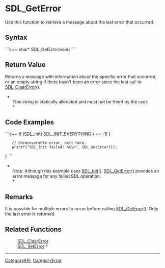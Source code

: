 <!-- pragma section-numbers off -->
<!-- pragma disable-camelcase -->

= SDL_GetError =
Use this function to retrieve a message about the last error that occurred.


== Syntax ==
```c++
char* SDL_GetError(void)
```

== Return Value ==
Returns a message with information about the specific error that occurred, or an empty string if there hasn't been an error since the last call to [[SDL_ClearError]]().

*<br/>This string is statically allocated and must not be freed by the user. <br/>*

== Code Examples ==
```c++
if (SDL_Init( SDL_INIT_EVERYTHING ) == -1) {
    // Unrecoverable error, exit here.
    printf("SDL_Init failed: %s\n", SDL_GetError());
}
```
*<br/>Note: Although this example uses [[SDL_Init]](), [[SDL_GetError]]() provides an error message for any failed SDL operation. <br/>*

== Remarks ==
It is possible for multiple errors to occur before calling [[SDL_GetError]]().  Only the last error is returned.

== Related Functions ==
:[[SDL_ClearError]]
:[[SDL_SetError]] *

----
[[CategoryAPI]], [[CategoryError]]
